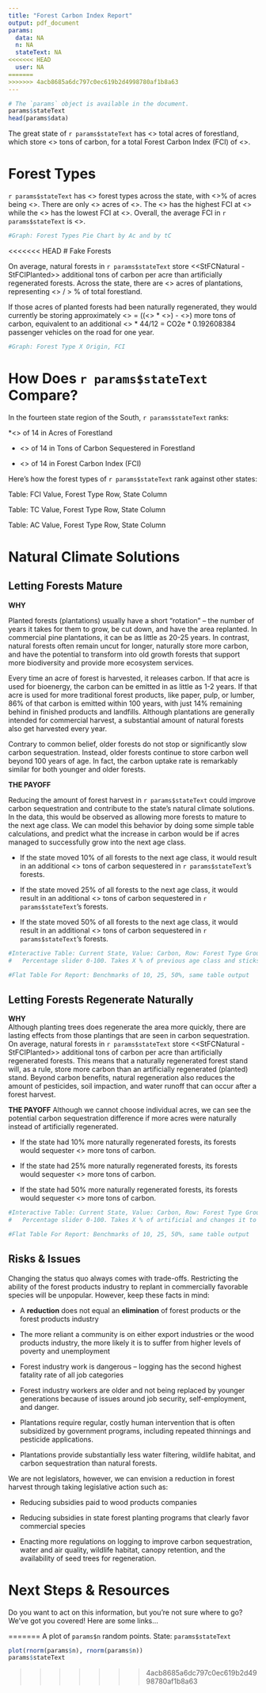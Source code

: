 ```yaml
---
title: "Forest Carbon Index Report"
output: pdf_document
params:
  data: NA
  n: NA
  stateText: NA
<<<<<<< HEAD
  user: NA
=======
>>>>>>> 4acb8685a6dc797c0ec619b2d4998780af1b8a63
---
```


```r

# The `params` object is available in the document.
params$stateText
head(params$data)

```
The great state of `r params$stateText ` has <<StTotalAc>> total acres of forestland, which store <<StTotalC>> tons of carbon, for a total Forest Carbon Index (FCI) of <<StTotalFCI>>. 

# Forest Types  

`r params$stateText ` has <<StSumFT>> forest types across the state, with <<StMaxFT_AcPerc>>% of acres being <<StMaxAcFT_Name>>. There are only <<StMinAcFT_Ac>> acres of <<StMinAcFT_Name>>. The <<STMaxFT_Name>> has the highest FCI at <<StMaxFT_FCI>> while the <<StMinFT_Name>> has the lowest FCI at <<StMinFT_FCI>>.  Overall, the average FCI in `r params$stateText ` is <<StAvgFCI>>.


```r
#Graph: Forest Types Pie Chart by Ac and by tC
```

<<<<<<< HEAD
# Fake Forests  

On average, natural forests in `r params$stateText ` store <<StFCNatural - StFCIPlanted>> additional tons of carbon per acre than artificially regenerated forests. Across the state, there are <<StPlantedAc>> acres of plantations, representing <<StPlantedAc>> / <StTotalAc>> % of total forestland.  

If those acres of planted forests had been naturally regenerated, they would currently be storing approximately  <<StMissedCarbon>> = ((<<StPlantedAc>> * <<StNaturalFCI>>) - <<StPlantedC>>) more tons of carbon, equivalent to an additional <<StMissedCarbon>> * 44/12 = CO2e * 0.192608384 passenger vehicles on the road for one year.  

```r
#Graph: Forest Type X Origin, FCI
```
# How Does `r params$stateText ` Compare?  

In the fourteen state region of the South, `r params$stateText ` ranks:  

*<<AC Rank>> of 14 in Acres of Forestland  

* <<TC Rank>> of 14 in Tons of Carbon Sequestered in Forestland  

* <<FCI Rank>> of 14 in Forest Carbon Index (FCI)  

Here’s how the forest types of `r params$stateText ` rank against other states:

Table: FCI Value, Forest Type Row, State Column

Table: TC Value, Forest Type Row, State Column

Table: AC Value, Forest Type Row, State Column

# Natural Climate Solutions

## Letting Forests Mature

**WHY**  

Planted forests (plantations) usually have a short “rotation” -- the number of years it takes for them to grow, be cut down, and have the area replanted. In commercial pine plantations, it can be as little as 20-25 years. In contrast, natural forests often remain uncut for longer, naturally store more carbon, and have the potential to transform into old growth forests that support more biodiversity and provide more ecosystem services. 

Every time an acre of forest is harvested, it releases carbon. If that acre is used for bioenergy, the carbon can be emitted in as little as 1-2 years. If that acre is used for more traditional forest products, like paper, pulp, or lumber, 86% of that carbon is emitted within 100 years, with just 14% remaining behind in finished products and landfills. Although plantations are generally intended for commercial harvest, a substantial amount of natural forests also get harvested every year. 

Contrary to common belief, older forests do not stop or significantly slow carbon sequestration. Instead, older forests continue to store carbon well beyond 100 years of age. In fact, the carbon uptake rate is remarkably similar for both younger and older forests. 

**THE PAYOFF**  

Reducing the amount of forest harvest in `r params$stateText ` could improve carbon sequestration and contribute to the state’s natural climate solutions. In the data, this would be observed as allowing more forests to mature to the next age class. We can model this behavior by doing some simple table calculations, and predict what the increase in carbon would be if acres managed to successfully grow into the next age class.

* If the state moved 10% of all forests to the next age class, it would result in an additional <<CALC>> tons of carbon sequestered in `r params$stateText `’s forests.  

* If the state moved 25% of all forests to the next age class, it would result in an additional <<CALC>> tons of carbon sequestered in `r params$stateText `’s forests.  

* If the state moved 50% of all forests to the next age class, it would result in an additional <<CALC>> tons of carbon sequestered in `r params$stateText `’s forests.  

```r
#Interactive Table: Current State, Value: Carbon, Row: Forest Type Group, Col: Age Class
#	Percentage slider 0-100. Takes X % of previous age class and sticks it in the next.

#Flat Table For Report: Benchmarks of 10, 25, 50%, same table output
```
## Letting Forests Regenerate Naturally

**WHY**  
Although planting trees does regenerate the area more quickly, there are lasting effects from those plantings that are seen in carbon sequestration. On average, natural forests in `r params$stateText ` store <<StFCNatural - StFCIPlanted>> additional tons of carbon per acre than artificially regenerated forests. This means that a naturally regenerated forest stand will, as a rule, store more carbon than an artificially regenerated (planted) stand. Beyond carbon benefits, natural regeneration also reduces the amount of pesticides, soil impaction, and water runoff that can occur after a forest harvest. 

**THE PAYOFF**
Although we cannot choose individual acres, we can see the potential carbon sequestration difference if more acres were naturally instead of artificially regenerated.  

* If the state had 10% more naturally regenerated forests, its forests would sequester <<CALC>> more tons of carbon.  

* If the state had 25% more naturally regenerated forests, its forests would sequester <<CALC>> more tons of carbon.  

* If the state had 50% more naturally regenerated forests, its forests would sequester <<CALC>> more tons of carbon.  

```r
#Interactive Table: Current State, Value: Carbon, Row: Forest Type Group, Col: Stand Origin
#	Percentage slider 0-100. Takes X % of artificial and changes it to natural.

#Flat Table For Report: Benchmarks of 10, 25, 50%, same table output

```


## Risks & Issues  

Changing the status quo always comes with trade-offs. Restricting the ability of the forest products industry to replant in commercially favorable species will be unpopular. However, keep these facts in mind:  

* A **reduction** does not equal an **elimination** of forest products or the forest products industry  

* The more reliant a community is on either export industries or the wood products industry, the more likely it is to suffer from higher levels of poverty and unemployment  

* Forest industry work is dangerous -- logging has the second highest fatality rate of all job categories  

* Forest industry workers are older and not being replaced by younger generations because of issues around job security, self-employment, and danger. 

* Plantations require regular, costly human intervention that is often subsidized by government programs, including repeated thinnings and pesticide applications.  

* Plantations provide substantially less water filtering, wildlife habitat, and carbon sequestration than natural forests.  

We are not legislators, however, we can envision a reduction in forest harvest through taking legislative action such as:  

* Reducing subsidies paid to wood products companies  

* Reducing subsidies in state forest planting programs that clearly favor commercial species  

* Enacting more regulations on logging to improve carbon sequestration, water and air quality, wildlife habitat, canopy retention, and the availability of seed trees for regeneration.  

# Next Steps & Resources 

Do you want to act on this information, but you’re not sure where to go? We’ve got you covered! Here are some links…

=======
A plot of `params$n` random points. State: `params$stateText`

```r
plot(rnorm(params$n), rnorm(params$n))
params$stateText
```
>>>>>>> 4acb8685a6dc797c0ec619b2d4998780af1b8a63
